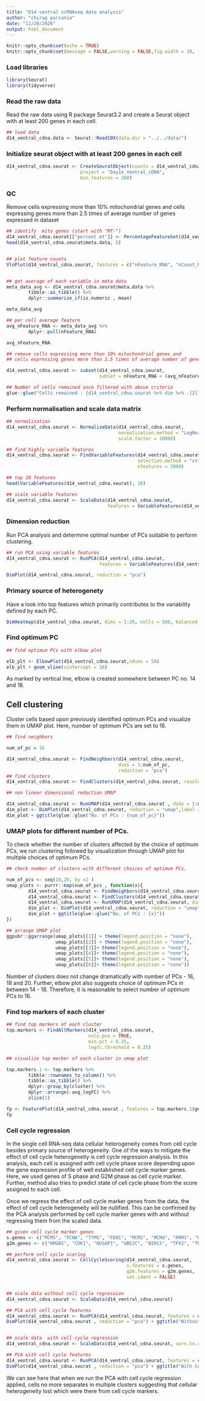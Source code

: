 ```yaml
---
title: "D14 ventral scRNAseq data analysis"
author: "chirag parsania"
date: "11/20/2020"
output: html_document
---
```


```r
knitr::opts_chunk$set(echo = TRUE)
knitr::opts_chunk$set(message = FALSE,warning = FALSE,fig.width = 10, fig.height = 10)
```

### Load libraries 

```r
library(Seurat)
library(tidyverse)
```

### Read the raw data 

Read the raw data using R package Seurat3.2 and create a Seurat object with at least 200 genes in each cell.

```r
## load data 
d14_ventral_cdna.data <- Seurat::Read10X(data.dir = "../../data/")

```

### Initialize seurat object with at least 200 genes in each cell

```r

d14_ventral_cdna.seurat <- CreateSeuratObject(counts = d14_ventral_cdna.data, 
                           project = "Day14_Ventral_cDNA", 
                           min.features = 200)

```

### QC

Remove cells expressing more than 10% mitochondrial genes and cells expressing genes more than 2.5 times of average number of genes expressed in dataset

``` r

## identify  mito genes (start with "MT-")
d14_ventral_cdna.seurat[["percent.mt"]] <- PercentageFeatureSet(d14_ventral_cdna.seurat, pattern = "^MT-")
head(d14_ventral_cdna.seurat@meta.data, 5)


## plot feature counts
VlnPlot(d14_ventral_cdna.seurat, features = c("nFeature_RNA", "nCount_RNA", "percent.mt"), ncol = 3)


## get average of each variable in meta data 
meta_data_avg <- d14_ventral_cdna.seurat@meta.data %>% 
        tibble::as_tibble() %>% 
        dplyr::summarise_if(is.numeric , mean)

meta_data_avg

## per cell average feature  
avg_nFeature_RNA <- meta_data_avg %>% 
        dplyr::pull(nFeature_RNA)

avg_nFeature_RNA

## remove cells expressing more than 10% mitochondrial genes and 
## cells expressing genes more than 2.5 times of average number of genes expressed in dataset

d14_ventral_cdna.seurat <- subset(d14_ventral_cdna.seurat, 
                                  subset = nFeature_RNA < (avg_nFeature_RNA * 2.5) & percent.mt < 10)

## Number of cells remained once filtered with above criteria 
glue::glue("Cells remained : {d14_ventral_cdna.seurat %>% dim %>% .[2]}")

```

### Perform normalisation and scale data matrix

```r
## normalization 
d14_ventral_cdna.seurat <- NormalizeData(d14_ventral_cdna.seurat, 
                                         normalization.method = "LogNormalize", 
                                         scale.factor = 10000)

## find highly variable features
d14_ventral_cdna.seurat <- FindVariableFeatures(d14_ventral_cdna.seurat, 
                                                selection.method = "vst", 
                                                nfeatures = 2000)

## top 10 features 
head(VariableFeatures(d14_ventral_cdna.seurat), 10)

## scale variable features
d14_ventral_cdna.seurat <- ScaleData(d14_ventral_cdna.seurat, 
                                     features = VariableFeatures(d14_ventral_cdna.seurat))

```

### Dimension reduction 

Run PCA analysis and determine optimal number of PCs suitable to perform clustering. 

```r

## run PCA using variable features 
d14_ventral_cdna.seurat <- RunPCA(d14_ventral_cdna.seurat, 
                                  features = VariableFeatures(d14_ventral_cdna.seurat))

DimPlot(d14_ventral_cdna.seurat, reduction = "pca")


```

### Primary source of heterogenety 

Have a look into top features which primarily contributes to the variability defined by each PC. 

```r

DimHeatmap(d14_ventral_cdna.seurat, dims = 1:20, cells = 500, balanced = TRUE)

```


### Find optimum PC

```r
## find optimum PCs with elbow plot 

elb_plt <- ElbowPlot(d14_ventral_cdna.seurat,ndims = 50) 
elb_plt + geom_vline(xintercept = 16)

```

As marked by vertical line, elbow is created somewhere between PC no. 14 and 18. 


## Cell clustering 

Cluster cells based upon previously identified optimum PCs and visualize them in UMAP plot. 
Here, number of optimum PCs are set to 16. 

```r
## find neighbors

num_of_pc = 16

d14_ventral_cdna.seurat <- FindNeighbors(d14_ventral_cdna.seurat, 
                                         dims = 1:num_of_pc,
                                         reduction = "pca")
## find clusters
d14_ventral_cdna.seurat <- FindClusters(d14_ventral_cdna.seurat, resolution =0.6)

## non linear dimensional reduction UMAP

d14_ventral_cdna.seurat <- RunUMAP(d14_ventral_cdna.seurat , dims = 1:num_of_pc)
dim_plot <- DimPlot(d14_ventral_cdna.seurat, reduction = "umap",label = T)
dim_plot + ggtitle(glue::glue("No. of PCs : {num_of_pc}"))

```


### UMAP plots for different number of PCs. 

To check whether the number of clusters affected by the choice of optimum PCs, we run clustering followed by visualization through UMAP plot for multiple choices of optimum PCs.   

```r

## check number of clusters with different choices of optimum PCs.  

num_of_pcs <- seq(10,20, by =2 )
umap_plots <- purrr::map(num_of_pcs , function(x){
        d14_ventral_cdna.seurat <- FindNeighbors(d14_ventral_cdna.seurat, dims = 1:x)
        d14_ventral_cdna.seurat <- FindClusters(d14_ventral_cdna.seurat, resolution = 0.6)
        d14_ventral_cdna.seurat <- RunUMAP(d14_ventral_cdna.seurat, dims = 1:x)
        dim_plot <- DimPlot(d14_ventral_cdna.seurat, reduction = "umap",label = T)
        dim_plot + ggtitle(glue::glue("No. of PCs : {x}"))
})

## arrange UMAP plot
ggpubr::ggarrange(umap_plots[[1]] + theme(legend.position = "none"),
                  umap_plots[[2]] + theme(legend.position = "none"),
                  umap_plots[[3]]+ theme(legend.position = "none"),
                  umap_plots[[4]]+ theme(legend.position = "none"),
                  umap_plots[[5]]+ theme(legend.position = "none"),
                  umap_plots[[6]]+ theme(legend.position = "none"))


```
Number of clusters does not change dramatically with number of PCs - 16, 18 and 20. Further, elbow plot also suggests choice of optimum PCs in between 14 - 18.  Therefore, it is reasonable to  select number of optimum PCs to 16.


### Find top markers of each cluster 

```r

## find top markers of each cluster 
top.markers <- FindAllMarkers(d14_ventral_cdna.seurat, 
                              only.pos = TRUE, 
                              min.pct = 0.25, 
                              logfc.threshold = 0.25)

## visualize top marker of each cluster in umap plot

top.markers.1 <- top.markers %>% 
        tibble::rownames_to_column() %>% 
        tibble::as_tibble() %>% 
        dplyr::group_by(cluster) %>% 
        dplyr::arrange(-avg_logFC) %>% 
        slice(1)

fp <- FeaturePlot(d14_ventral_cdna.seurat , features = top.markers.1$gene )
fp
```

### Cell cycle regression 

In the single cell RNA-seq data cellular heterogeneity comes from cell cycle besides primary source of heterogeneity. One of the ways to mitigate the effect of cell cycle heterogeneity is cell cycle regression analysis. In this analysis, each cell is assigned with cell cycle phase score depending upon the gene expression profile of well established cell cycle marker genes. Here, we used genes of S phase and G2M phase as cell cycle marker. Further, method also tries to predict state of cell cycle phase from the score assigned to each cell. 

Once we regress the effect of cell cycle marker genes from the data, the effect of cell cycle heterogeneity will be nullified. This can be confirmed by the PCA analysis performed by  cell cycle marker genes with and without regressing them from the scaled data. 

```r

## given cell cycle marker genes 
s.genes <- c("MCM5", "PCNA", "TYMS", "FEN1", "MCM2", "MCM4", "RRM1", "UNG", "GINS2", "MCM6", "CDCA7", "DTL", "PRIM1", "UHRF1", "MLF1IP", "HELLS", "RFC2", "RPA2", "NASP", "RAD51AP1", "GMNN", "WDR76", "SLBP", "CCNE2", "UBR7", "POLD3", "MSH2", "ATAD2", "RAD51", "RRM2", "CDC45", "CDC6", "EXO1", "TIPIN", "DSCC1", "BLM", "CASP8AP2", "USP1", "CLSPN", "POLA1", "CHAF1B", "BRIP1", "E2F8")
g2m.genes <- c("HMGB2", "CDK1", "NUSAP1", "UBE2C", "BIRC5", "TPX2", "TOP2A", "NDC80", "CKS2", "NUF2", "CKS1B", "MKI67", "TMPO", "CENPF", "TACC3", "FAM64A", "SMC4", "CCNB2", "CKAP2L", "CKAP2", "AURKB", "BUB1", "KIF11", "ANP32E", "TUBB4B", "GTSE1", "KIF20B", "HJURP", "CDCA3", "HN1", "CDC20", "TTK", "CDC25C", "KIF2C", "RANGAP1", "NCAPD2", "DLGAP5", "CDCA2", "CDCA8", "ECT2", "KIF23", "HMMR", "AURKA", "PSRC1", "ANLN", "LBR", "CKAP5", "CENPE", "CTCF", "NEK2", "G2E3", "GAS2L3", "CBX5", "CENPA")

## perform cell cycle scoring  
d14_ventral_cdna.seurat <- CellCycleScoring(d14_ventral_cdna.seurat, 
                                            s.features = s.genes, 
                                            g2m.features = g2m.genes, 
                                            set.ident = FALSE)


## scale data without cell cycle regression 
d14_ventral_cdna.seurat <- ScaleData(d14_ventral_cdna.seurat)

## PCA with cell cycle features 
d14_ventral_cdna.seurat <- RunPCA(d14_ventral_cdna.seurat, features = c(s.genes, g2m.genes))
DimPlot(d14_ventral_cdna.seurat , reduction = "pca") + ggtitle("Without Cell Cycle Regression")


## scale data  with cell cycle regression 
d14_ventral_cdna.seurat <- ScaleData(d14_ventral_cdna.seurat, vars.to.regress = c("S.Score", "G2M.Score"))

## PCA with cell cycle features 
d14_ventral_cdna.seurat <- RunPCA(d14_ventral_cdna.seurat, features = c(s.genes, g2m.genes))
DimPlot(d14_ventral_cdna.seurat , reduction = "pca") + ggtitle("With Cell Cycle Regression")


```

We can see here that when we run the PCA with cell cycle regression applied, cells no more separates in multiple clusters suggesting that cellular heterogeneity lost which were there from  cell cycle markers.



